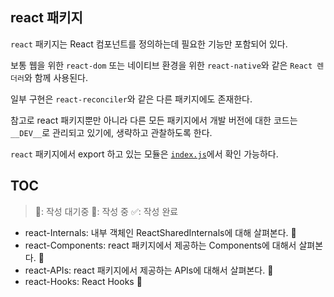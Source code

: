 ## react 패키지

`react` 패키지는 React 컴포넌트를 정의하는데 필요한 기능만 포함되어 있다.

보통 웹을 위한 `react-dom` 또는 네이티브 환경을 위한 `react-native`와 같은 `React 렌더러`와 함께 사용된다.

일부 구현은 `react-reconciler`와 같은 다른 패키지에도 존재한다.

참고로 react 패키지뿐만 아니라 다른 모든 패키지에서 개발 버전에 대한 코드는 `__DEV__`로 관리되고 있기에, 생략하고 관찰하도록 한다.

`react` 패키지에서 export 하고 있는 모듈은 [`index.js`](https://github.com/facebook/react/blob/main/packages/react/index.js)에서 확인 가능하다.

## TOC

> 👀: 작성 대기중
> 📝: 작성 중
> ✅: 작성 완료

- react-Internals: 내부 객체인 ReactSharedInternals에 대해 살펴본다. 📝
- react-Components: react 패키지에서 제공하는 Components에 대해서 살펴본다. 📝
- react-APIs: react 패키지에서 제공하는 APIs에 대해서 살펴본다. 📝
- react-Hooks: React Hooks 👀
